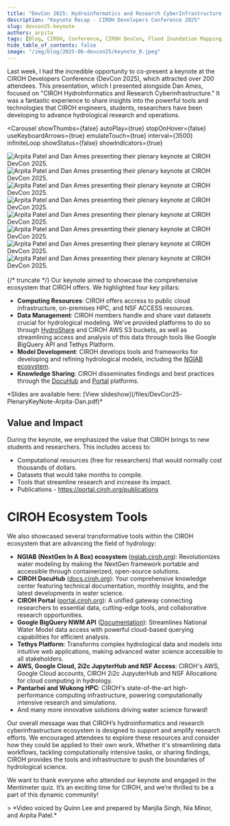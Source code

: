 ```yaml
---
title: "DevCon 2025: Hydroinformatics and Research CyberInfrastructure Keynote"
description: "Keynote Recap - CIROH Developers Conference 2025"
slug: devcon25-keynote
authors: arpita
tags: [Blog, CIROH, Conference, CIROH DevCon, Flood Inundation Mapping, National Water Model, NGIAB, Services, NSF, NSF Access, 2i2c, JetStream2, AWS, Google Cloud, NextGen Datastream, Tethys Platform, On-Premises Services, DocuHub, CIROH Portal]
hide_table_of_contents: false
image: "/img/blog/2025-06-devcon25/keynote_0.jpeg"
---
```



Last week, I had the incredible opportunity to co-present a keynote at the CIROH
Developers Conference (DevCon 2025), which attracted over 200 attendees. This
presentation, which I presented alongside Dan Ames, focused on "CIROH HydroInformatics
and Research Cyberinfrastructure." It was a fantastic experience to share insights
into the powerful tools and technologies that CIROH engineers, students, researchers
have been developing to advance hydrological research and operations.

<Carousel
  showThumbs={false}
  autoPlay={true}
  stopOnHover={false}
  useKeyboardArrows={true}
  emulateTouch={true}
  interval={3500}
  infiniteLoop
  showStatus={false}
  showIndicators={true}
  >
  <div style= {{ display: 'flex', justifyContent: 'center', alignItems: 'center' }}>
    <img src={useBaseUrl("/img/blog/2025-06-devcon25/keynote_0.jpeg")}
      style={{ width: 'auto', maxHeight: '500px', borderRadius: '8px', boxShadow: '0 4px 8px rgba(0, 0, 0, 0.1)' }}
      alt="Arpita Patel and Dan Ames presenting their plenary keynote at CIROH DevCon 2025."
    />
  </div>
  <div style= {{ display: 'flex', justifyContent: 'center', alignItems: 'center' }}>
    <img src={useBaseUrl("/img/blog/2025-06-devcon25/keynote_1.jpeg")}
      style={{ width: 'auto', maxHeight: '500px', borderRadius: '8px', boxShadow: '0 4px 8px rgba(0, 0, 0, 0.1)' }}
      alt="Arpita Patel and Dan Ames presenting their plenary keynote at CIROH DevCon 2025."
    />
  </div>
  <div style= {{ display: 'flex', justifyContent: 'center', alignItems: 'center' }}>
    <img src={useBaseUrl("/img/blog/2025-06-devcon25/keynote_2.jpeg")}
      style={{ width: 'auto', maxHeight: '500px', borderRadius: '8px', boxShadow: '0 4px 8px rgba(0, 0, 0, 0.1)' }}
      alt="Arpita Patel and Dan Ames presenting their plenary keynote at CIROH DevCon 2025."
    />
  </div>
  <div style= {{ display: 'flex', justifyContent: 'center', alignItems: 'center' }}>
    <img src={useBaseUrl("/img/blog/2025-06-devcon25/keynote_3.jpeg")}
      style={{ width: 'auto', maxHeight: '500px', borderRadius: '8px', boxShadow: '0 4px 8px rgba(0, 0, 0, 0.1)' }}
      alt="Arpita Patel and Dan Ames presenting their plenary keynote at CIROH DevCon 2025."
    />
  </div>
  <div style= {{ display: 'flex', justifyContent: 'center', alignItems: 'center' }}>
    <img src={useBaseUrl("/img/blog/2025-06-devcon25/keynote_4.jpeg")}
      style={{ width: 'auto', maxHeight: '500px', borderRadius: '8px', boxShadow: '0 4px 8px rgba(0, 0, 0, 0.1)' }}
      alt="Arpita Patel and Dan Ames presenting their plenary keynote at CIROH DevCon 2025."
    />
  </div>
  <div style= {{ display: 'flex', justifyContent: 'center', alignItems: 'center' }}>
    <img src={useBaseUrl("/img/blog/2025-06-devcon25/keynote_5.jpeg")}
      style={{ width: 'auto', maxHeight: '500px', borderRadius: '8px', boxShadow: '0 4px 8px rgba(0, 0, 0, 0.1)' }}
      alt="Arpita Patel and Dan Ames presenting their plenary keynote at CIROH DevCon 2025."
    />
  </div>
  <div style= {{ display: 'flex', justifyContent: 'center', alignItems: 'center' }}>
    <img src={useBaseUrl("/img/blog/2025-06-devcon25/keynote_6.jpeg")}
      style={{ width: 'auto', maxHeight: '500px', borderRadius: '8px', boxShadow: '0 4px 8px rgba(0, 0, 0, 0.1)' }}
      alt="Arpita Patel and Dan Ames presenting their plenary keynote at CIROH DevCon 2025."
    />
  </div>
  <div style= {{ display: 'flex', justifyContent: 'center', alignItems: 'center' }}>
    <img src={useBaseUrl("/img/blog/2025-06-devcon25/keynote_7.jpeg")}
      style={{ width: 'auto', maxHeight: '500px', borderRadius: '8px', boxShadow: '0 4px 8px rgba(0, 0, 0, 0.1)' }}
      alt="Arpita Patel and Dan Ames presenting their plenary keynote at CIROH DevCon 2025."
    />
  </div>
</Carousel>
<br/>
{/* truncate */}
Our keynote aimed to showcase the comprehensive ecosystem that CIROH offers. We highlighted four key pillars:

- **Computing Resources**: CIROH offers accress to public cloud infrastructure, on-premises HPC, and NSF ACCESS resources.
- **Data Management**: CIROH members handle and share vast datasets crucial for hydrological modeling. We've provided platforms to do so through [HydroShare](https://hydroshare.org) and CIROH AWS S3 buckets, as well as streamlining access and analysis of this data through tools like Google BigQuery API and Tethys Platform.
- **Model Development**: CIROH develops tools and frameworks for developing and refining hydrological models, including the [NGIAB ecosystem](https://ngiab.ciroh.org).
- **Knowledge Sharing**: CIROH disseminates findings and best practices through the [DocuHub](https://docs.ciroh.org) and [Portal](https://portal.ciroh.org) platforms.

<div>
  <VideoPlayer url="https://youtu.be/dPuCSRYjjW8" />
  <div className="centered-caption">
    *Slides are available here: [View slideshow](/files/DevCon25-PlenaryKeyNote-Arpita-Dan.pdf)*
  </div>
</div>

## Value and Impact
During the keynote, we emphasized the value that CIROH brings to new students and researchers. This includes access to:
- Computational resources (free for researchers) that would normally cost thousands of dollars.
- Datasets that would take months to compile.
- Tools that streamline research and increase its impact.
- Publications - https://portal.ciroh.org/publications



# CIROH Ecosystem Tools

We also showcased several transformative tools within the CIROH ecosystem that are advancing the field of hydrology:

- **NGIAB (NextGen In A Box) ecosystem** ([ngiab.ciroh.org](https://ngiab.ciroh.org)): Revolutionizes water modeling by making the NextGen framework portable and accessible through containerized, open-source solutions.
- **CIROH DocuHub** ([docs.ciroh.org](https://docs.ciroh.org)): Your comprehensive knowledge center featuring technical documentation, monthly insights, and the latest developments in water science.
- **CIROH Portal** ([portal.ciroh.org](https://portal.ciroh.org)): A unified gateway connecting researchers to essential data, cutting-edge tools, and collaborative research opportunities.
- **Google BigQuery NWM API** ([Documentation](https://docs.ciroh.org/docs/products/Data%20Management%20and%20Access%20Tools/bigquery-api/)): Streamlines National Water Model data access with powerful cloud-based querying capabilities for efficient analysis.
- **Tethys Platform**: Transforms complex hydrological data and models into intuitive web applications, making advanced water science accessible to all stakeholders.
- **AWS, Google Cloud, 2i2c JupyterHub and NSF Access**: CIROH's AWS, Google Cloud accounts, CIROH 2i2c JupyuterHub and NSF Allocations for cloud computing in hydrology.
- **Pantarhei and Wukong HPC**: CIROH's state-of-the-art high-performance computing infrastructure, powering computationally intensive research and simulations.
- And many more innovative solutions driving water science forward!


Our overall message was that CIROH’s hydroinformatics and research cyberinfrastructure
ecosystem is designed to support and amplify research efforts. We encouraged attendees
to explore these resources and consider how they could be applied to their own work.
Whether it's streamlining data workflows, tackling computationally intensive tasks,
or sharing findings, CIROH provides the tools and infrastructure to push the boundaries
of hydrological science.
 
We want to thank everyone who attended our keynote and engaged in the Mentimeter quiz.
It’s an exciting time for CIROH, and we’re thrilled to be a part of this dynamic community!

<VideoPlayer url="https://youtu.be/zE3uFvDCSs4" />
> *Video voiced by Quinn Lee and prepared by Manjila Singh, Nia Minor, and Arpita Patel.*